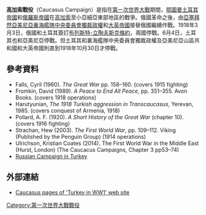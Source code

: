 {{Campaignbox 高加索戰役（第一次世界大戰）}}
{{Campaignbox World War I}}
{{Campaignbox 俄土戰爭}}

'''高加索戰役'''（Caucasus Campaign）是指在[[第一次世界大戰|第一次世界大戰]]期間，[[鄂圖曼土耳其帝國|鄂圖曼土耳其帝國]]和[[俄羅斯帝國|俄羅斯帝國]]在[[高加索|高加索]]至小亞細亞東部地區的戰爭。俄國革命之後，由[[亞塞拜然|亞塞拜然]][[亞美尼亞|亞美尼亞]][[裏海艦隊中央委員會獨裁政權|裏海艦隊中央委員會獨裁政權]]和[[大英帝國|大英帝國]]接替俄國繼續作戰。1918年3月3日，俄國和土耳其簽訂[[布列斯特-立陶夫斯克條約|布列斯特-立陶夫斯克條約]]，兩國停戰。6月4日，土耳其也和亞美尼亞停戰。但土耳其和裏海艦隊中央委員會獨裁政權及亞美尼亞山區共和國和大英帝國則直到1918年10月30日才停戰。

== 參考資料 ==
* Falls, Cyril (1960). ''The Great War'' pp. 158–160. (covers 1915 fighting)
* Fromkin, David (1989). ''A Peace to End All Peace'', pp. 351–355. Avon Books. (covers 1918 operations)
* Harutyunian, ''The 1918 Turkish aggression in Transcaucasus'', Yerevan, 1985. (covers conquest of Armenia, 1918)
* Pollard, A. F. (1920). ''A Short History of the Great War'' (chapter 10). (covers 1916 fighting)
* Strachan, Hew (2003). ''The First World War'', pp. 109–112. Viking (Published by the Penguin Group) (1914 operations)
*Ulrichson, Kristian Coates (2014). The First World War in the Middle East (Hurst, London) (The Caucacus Campaigns, Chapter 3 pp53–74) 
* [http://books.google.com/books?vid=0lGzcm-3NOckP4TC0u&id=_zQsYGYKaNkC&pg=PA1083&printsec=8&dq=History+Turks&as_brr=1  Russian Campaign in Turkey] {{Wayback|url=http://books.google.com/books?vid=0lGzcm-3NOckP4TC0u&id=_zQsYGYKaNkC&pg=PA1083&printsec=8&dq=History+Turks&as_brr=1 |date=20160426162642 }}
== 外部連結 ==
{{Commons|Caucasus Campaign}}
* [https://web.archive.org/web/20120305024630/http://www.turkeyswar.com/campaigns/caucasus1.htm Caucasus pages of 'Turkey in WW1' web site]

[[Category:第一次世界大戰戰役|Category:第一次世界大戰戰役]]